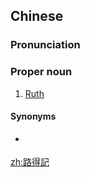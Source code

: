 {{also|路得记}}
==Chinese==
{{zh-forms|s=路得记|type=21}}

===Pronunciation===
{{zh-pron
|m=Lùdéjì
|c=lou6 dak1 gei3
|h=pfs=Lu-tet-ki
|md=Lô-dáik-gé
|mn=Lō͘-tek-kì
|cat=pn
}}

===Proper noun===
{{zh-proper noun}}

# [[Ruth]] {{gloss|a book of the Bible}}

====Synonyms====
* {{qualifier|Catholic}} {{zh-l|盧德傳}}

{{zh-cat|Books of the Bible}}

[[zh:路得記]]